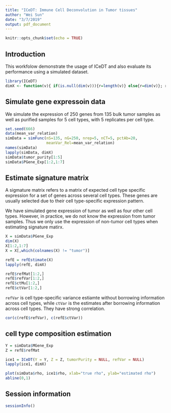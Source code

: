 ```yaml
---
title: "ICeDT: Immune Cell Deconvolution in Tumor tissues"
author: "Wei Sun"
date: "3/7/2019"
output: pdf_document
---
```


```r
knitr::opts_chunk$set(echo = TRUE)
```

## Introduction

This workfolow demonstrate the usage of ICeDT and also evaluate its performance using a simulated dataset. 

```r
library(ICeDT)
dimX <- function(v){ if(is.null(dim(v))){r=length(v)} else{r=dim(v)}; r }
```

## Simulate gene expressoin data 

We simulate the expression of 250 genes from 135 bulk tumor samples as well as purified samples for 5 cell types, with 5 replicates per cell type. 

```r
set.seed(666)
data(mean_var_relation)
simData = simFunc(nS=135, nG=250, nrep=5, nCT=5, pctAb=20,
                  meanVar_Rel=mean_var_relation)
names(simData)
lapply(simData, dimX)
simData$tumor_purity[1:5]
simData$PGene_Exp[1:2,1:7]
```

## Estimate signature matrix

A sigmature matrix refers to a matrix of expected cell type specific expression for a set of genes across several cell types. These genes are usually selected due to their cell type-specific expression pattern. 

We have simulated gene expression of tumor as well as four other cell types. However, in practice, we do not know the expression from tumor samples. Thus we only use the expression of non-tumor cell types when estimating signature matirx. 

```r
X = simData$PGene_Exp
dim(X)
X[1:2,1:7]
X = X[,which(colnames(X) != "tumor")]

refE = refEstimate(X)
lapply(refE, dimX)

refE$refMat[1:2,]
refE$refVar[1:2,]
refE$ctMu[1:2,]
refE$ctVar[1:2,]
```

```refVar``` is cell type-specific variance estiamte without borrowing information across cell types, while ```ctVar``` is the estimates after borrowing information across cell types. They have strong correlation. 
```r
cor(c(refE$refVar), c(refE$ctVar))
```

## cell type composition estimation

```r
Y = simData$MGene_Exp
Z = refE$refMat

ice1 = ICeDT(Y = Y, Z = Z, tumorPurity = NULL, refVar = NULL)
lapply(ice1, dimX)

plot(simData$rho, ice1$rho, xlab="true rho", ylab="estimated rho")
abline(0,1)
```

## Session information
```r
sessionInfo()
```
